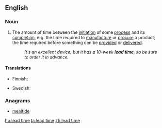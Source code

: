 {{wikipedia}}
==English==

===Noun===
{{en-noun|sg=[[lead]] [[time]]}}
# {{idiomatic}} The amount of time between the [[initiation]] of some [[process]] and its [[completion]], e.g. the time required to [[manufacture]] or [[procure]] a product; the time required before something can be [[provided]] or [[delivered]].
#: ''It's an excellent device, but it has a 10-week '''lead time''', so be sure to order it in advance.''

====Translations====
{{trans-top|the amount of time between the initiation of some process and its completion}}
* Finnish: {{t-|fi|läpimenoaika}}
{{trans-mid}}
* Swedish: {{t|sv|ledtid|c}}
{{trans-bottom}}

===Anagrams===
* [[mealtide#English|mealtide]]

[[hu:lead time]]
[[ta:lead time]]
[[zh:lead time]]